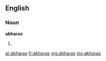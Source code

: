 ==English==

===Noun===
'''akharas'''

# {{plural of|[[akhara]]}}

[[ar:akharas]]
[[fr:akharas]]
[[mg:akharas]]
[[my:akharas]]